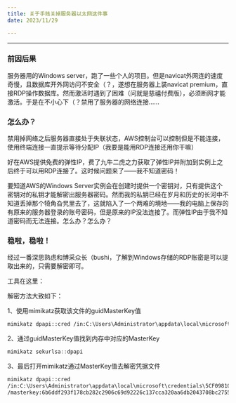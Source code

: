 ```yaml
---
title: 关于手贱关掉服务器以太网这件事
date: 2023/11/29

---
```


------

### 前因后果

服务器用的Windows server，跑了一些个人的项目。但是navicat外网连的速度奇慢，且数据库开外网访问不安全（？，遂想在服务器上装navicat premium，直接RDP操作数据库。然而激活时遇到了困难（问就是慈禧付费版），必须断网才能激活。于是在不小心下（？禁用了服务器的网络连接……

### 怎么办？

禁用掉网络之后服务器直接处于失联状态，AWS控制台可以控制但是不能连接，使用终端连接一直提示等待分配IP（我要是能用RDP连接还用你干嘛）

好在AWS提供免费的弹性IP，费了九牛二虎之力获取了弹性IP并附加到实例上之后终于可以用RDP连接了。这时候问题来了——我不知道密码！

要知道AWS的Windows Server实例会在创建时提供一个密钥对，只有提供这个密钥对的私钥才能解密出服务器密码。然而我的私钥已经在岁月和历史的长河中不知道丢掉那个犄角旮旯里去了，这就陷入了一个两难的境地——我的电脑上保存的有原来的服务器登录的账号密码，但是原来的IP没法连接了。而弹性IP由于我不知道密码而无法连接。怎么办？怎么办？

### 稳啦，稳啦！

经过一番深思熟虑和博采众长（bushi，了解到Windows存储的RDP账密是可以提取出来的，只需要解密即可。

工具在这里：[](https://github.com/ParrotSec/mimikatz)

解密方法大致如下：

1、使用mimikatz获取该文件的guidMasterKey值

```bash
mimikatz dpapi::cred /in:C:\Users\Administrator\appdata\local\microsoft\credentials\5CF098107895D40EC0A0FC47FB5BB7C7
```

2、通过guidMasterKey值找到内存中对应的MasterKey

```cpp
mimikatz sekurlsa::dpapi
```

3、最后打开mimikatz通过MasterKey值去解密凭据文件

```bash
mimikatz dpapi::cred
/in:C:\Users\Administrator\appdata\local\microsoft\credentials\5CF098107895D40EC0A0FC47FB5BB7C7
/masterkey:6b6ddf293f178cb282c2906c69d92226c137cca320aa6db2043708bc2755eba6cdd8faa89ef7dd656597da5346ecbb66aa57108247555e13caac0ff09ce2e1c6
```